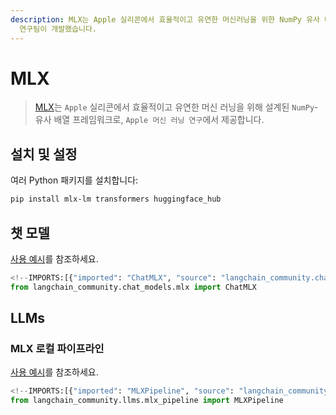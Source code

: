 ```yaml
---
description: MLX는 Apple 실리콘에서 효율적이고 유연한 머신러닝을 위한 NumPy 유사 배열 프레임워크입니다. Apple 머신러닝
  연구팀이 개발했습니다.
---
```


# MLX

> [MLX](https://ml-explore.github.io/mlx/build/html/index.html)는 `Apple` 실리콘에서 효율적이고 유연한 머신 러닝을 위해 설계된 `NumPy`-유사 배열 프레임워크로, `Apple 머신 러닝 연구`에서 제공합니다.

## 설치 및 설정

여러 Python 패키지를 설치합니다:

```bash
pip install mlx-lm transformers huggingface_hub
```


## 챗 모델

[사용 예시](/docs/integrations/chat/mlx)를 참조하세요.

```python
<!--IMPORTS:[{"imported": "ChatMLX", "source": "langchain_community.chat_models.mlx", "docs": "https://api.python.langchain.com/en/latest/chat_models/langchain_community.chat_models.mlx.ChatMLX.html", "title": "MLX"}]-->
from langchain_community.chat_models.mlx import ChatMLX
```


## LLMs

### MLX 로컬 파이프라인

[사용 예시](/docs/integrations/llms/mlx_pipelines)를 참조하세요.

```python
<!--IMPORTS:[{"imported": "MLXPipeline", "source": "langchain_community.llms.mlx_pipeline", "docs": "https://api.python.langchain.com/en/latest/llms/langchain_community.llms.mlx_pipeline.MLXPipeline.html", "title": "MLX"}]-->
from langchain_community.llms.mlx_pipeline import MLXPipeline
```